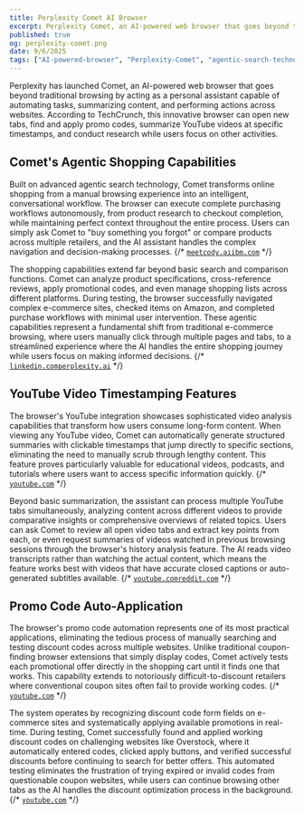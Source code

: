 ```yaml
---
title: Perplexity Comet AI Browser
excerpt: Perplexity Comet, an AI-powered web browser that goes beyond traditional browsing.
published: true
og: perplexity-comet.png
date: 9/6/2025
tags: ["AI-powered-browser", "Perplexity-Comet", "agentic-search-technology", "shopping-assistant", "YouTube-video-analysis", "promo-code-auto-application"]
---
```



Perplexity has launched Comet, an AI-powered web browser that goes beyond traditional browsing by acting as a personal assistant capable of automating tasks, summarizing content, and performing actions across websites. According to TechCrunch, this innovative browser can open new tabs, find and apply promo codes, summarize YouTube videos at specific timestamps, and conduct research while users focus on other activities.

## Comet's Agentic Shopping Capabilities

Built on advanced agentic search technology, Comet transforms online shopping from a manual browsing experience into an intelligent, conversational workflow. The browser can execute complete purchasing workflows autonomously, from product research to checkout completion, while maintaining perfect context throughout the entire process. Users can simply ask Comet to "buy something you forgot" or compare products across multiple retailers, and the AI assistant handles the complex navigation and decision-making processes.
{/* [`meetcody.ai`](https://meetcody.ai/blog/perplexity-comet-agentic-ai-search-engine/)[`ibm.com`](https://www.ibm.com/think/news/comet-perplexity-take-agentic-browser) */}

The shopping capabilities extend far beyond basic search and comparison functions. Comet can analyze product specifications, cross-reference reviews, apply promotional codes, and even manage shopping lists across different platforms. During testing, the browser successfully navigated complex e-commerce sites, checked items on Amazon, and completed purchase workflows with minimal user intervention. These agentic capabilities represent a fundamental shift from traditional e-commerce browsing, where users manually click through multiple pages and tabs, to a streamlined experience where the AI handles the entire shopping journey while users focus on making informed decisions.
{/* [`linkedin.com`](https://www.linkedin.com/pulse/beyond-browsing-hitching-ride-perplexitys-comet-rajan-gupta-phd-cap-cxiac)[`perplexity.ai`](https://www.perplexity.ai/hub/blog/introducing-comet) */}

## YouTube Video Timestamping Features

The browser's YouTube integration showcases sophisticated video analysis capabilities that transform how users consume long-form content. When viewing any YouTube video, Comet can automatically generate structured summaries with clickable timestamps that jump directly to specific sections, eliminating the need to manually scrub through lengthy content. This feature proves particularly valuable for educational videos, podcasts, and tutorials where users want to access specific information quickly.
{/* [`youtube.com`](https://www.youtube.com/watch?v=2_Dxl8_uiF8) */}

Beyond basic summarization, the assistant can process multiple YouTube tabs simultaneously, analyzing content across different videos to provide comparative insights or comprehensive overviews of related topics. Users can ask Comet to review all open video tabs and extract key points from each, or even request summaries of videos watched in previous browsing sessions through the browser's history analysis feature. The AI reads video transcripts rather than watching the actual content, which means the feature works best with videos that have accurate closed captions or auto-generated subtitles available.
{/* [`youtube.com`](https://www.youtube.com/watch?v=UJBJtXvax78)[`reddit.com`](https://www.reddit.com/r/perplexity_ai/comments/1e0fm0r/youtube_and_perplexity/) */}

## Promo Code Auto-Application

The browser's promo code automation represents one of its most practical applications, eliminating the tedious process of manually searching and testing discount codes across multiple websites. Unlike traditional coupon-finding browser extensions that simply display codes, Comet actively tests each promotional offer directly in the shopping cart until it finds one that works. This capability extends to notoriously difficult-to-discount retailers where conventional coupon sites often fail to provide working codes.
{/* [`youtube.com`](https://www.youtube.com/watch?v=KRmDj6RXXMg) */}

The system operates by recognizing discount code form fields on e-commerce sites and systematically applying available promotions in real-time. During testing, Comet successfully found and applied working discount codes on challenging websites like Overstock, where it automatically entered codes, clicked apply buttons, and verified successful discounts before continuing to search for better offers. This automated testing eliminates the frustration of trying expired or invalid codes from questionable coupon websites, while users can continue browsing other tabs as the AI handles the discount optimization process in the background.
{/* [`youtube.com`](https://www.youtube.com/watch?v=KRmDj6RXXMg) */}